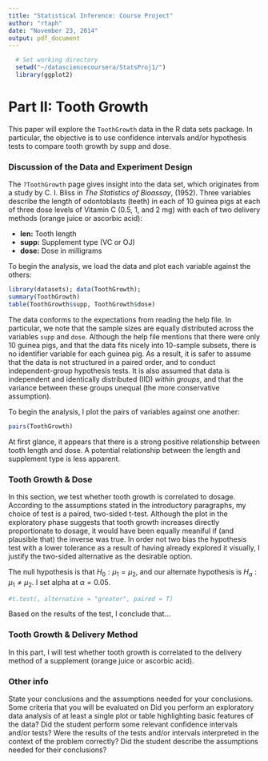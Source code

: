 ```yaml
---
title: "Statistical Inference: Course Project"
author: "rtaph"
date: "November 23, 2014"
output: pdf_document
---
```


```r
  # Set working directory
  setwd("~/datasciencecoursera/StatsProj1/")
  library(ggplot2)
```
# Part II: Tooth Growth

This paper will explore the `ToothGrowth` data in the R data sets package. In particular, the objective is to use confidence intervals and/or hypothesis tests to compare tooth growth by supp and dose.

### Discussion of the Data and Experiment Design
The `?ToothGrowth` page gives insight into the data set, which originates from a study by C. I. Bliss in *The Statistics of Bioassay*, (1952). Three variables describe the length of odontoblasts (teeth) in each of 10 guinea pigs at each of three dose levels of Vitamin C (0.5, 1, and 2 mg) with each of two delivery methods (orange juice or ascorbic acid):

* __len:__ Tooth length
* __supp:__	 Supplement type (VC or OJ)
* __dose:__	 Dose in milligrams

To begin the analysis, we load the data and plot each variable against the others:

```r
library(datasets); data(ToothGrowth);
summary(ToothGrowth)
table(ToothGrowth$supp, ToothGrowth$dose)
```
The data conforms to the expectations from reading the help file. In particular, we note that the sample sizes are equally distributed across the variables `supp` and `dose`. Although the help file mentions that there were only 10 guinea pigs, and that the data fits nicely into 10-sample subsets, there is no identifier variable for each guinea pig. As a result, it is safer to assume that the data is not structured in a paired order, and to conduct independent-group hypothesis tests. It is also assumed that data is independent and identically distributed (IID) _within groups_, and that the variance between these groups unequal (the more conservative assumption).

To begin the analysis, I plot the pairs of variables against one another:

```r
pairs(ToothGrowth)
```

At first glance, it appears that there is a strong positive relationship between tooth length and dose. A potential relationship between the length and supplement type is less apparent.

### Tooth Growth & Dose
In this section, we  test whether tooth growth is correlated to dosage. According to the assumptions stated in the introductory paragraphs, my choice of test is a paired, two-sided t-test. Although the plot in the exploratory phase suggests that tooth growth increases directly proportionate to dosage, it would have been equally meaniful if (and plausible that) the inverse was true. In order not two bias the hypothesis test with a lower tolerance as a result of having already explored it visually, I justify the two-sided alternative as the desirable option. 

The null hypothesis is that $H_{0}: \mu_{1} = \mu_{2}$, and our alternate hypothesis is $H_{a}: \mu_{1} \neq \mu_{2}$. I set alpha at $\alpha = 0.05$.

```r
#t.test(, alternative = "greater", paired = T)
```

Based on the results of the test, I conclude that...

### Tooth Growth & Delivery Method
In this part, I will test whether tooth growth is correlated to the delivery method of a supplement (orange juice or ascorbic acid).


### Other info
State your conclusions and the assumptions needed for your conclusions. 
Some criteria that you will be evaluated on
Did you  perform an exploratory data analysis of at least a single plot or table highlighting basic features of the data?
Did the student perform some relevant confidence intervals and/or tests?
Were the results of the tests and/or intervals interpreted in the context of the problem correctly? 
Did the student describe the assumptions needed for their conclusions?
